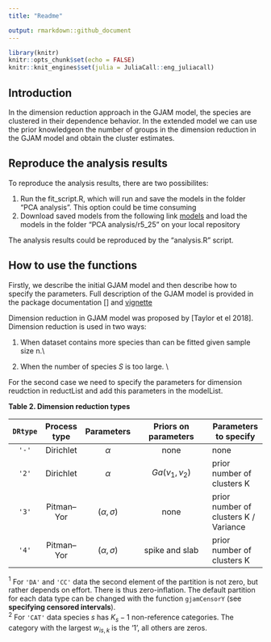 ```yaml
---
title: "Readme"

output: rmarkdown::github_document
---
```


```r
library(knitr)
knitr::opts_chunk$set(echo = FALSE)
knitr::knit_engines$set(julia = JuliaCall::eng_juliacall)
```

## Introduction

In the dimension reduction approach in the GJAM model, the species are clustered in their dependence behavior.
In the extended model we can use the prior knowledgeon the number of groups in the dimension reduction in the GJAM model and obtain the cluster estimates.

## Reproduce the analysis results 

To reproduce the analysis results, there are two possibilites:

1. Run the fit_script.R, which will run and save the models in the folder "PCA analysis". This option could be time consuming
2. Download saved models from the following link [models](https://drive.google.com/open?id=1sRu7Q7rJ4aIYp-YCKOa_igA5Ofzc7tRH)
and  load the models in the folder "PCA analysis/r5_25" on your local repository

The analysis results could be reproduced by the "analysis.R" script.

## How to use the functions

Firstly, we describe the initial GJAM model and then describe how to specify the parameters. Full description of the GJAM model is provided in the package documentation [] and [vignette](https://cran.r-project.org/web/packages/gjam/vignettes/gjamVignette.html)

Dimension reduction in GJAM model was proposed by [Taylor et el 2018]. 
Dimension reduction is used in two ways:

1. When dataset contains more species than can be fitted given sample size n.\\ 

2. When the number of species $S$ is too large. \\

For the second case we need to specify the parameters for dimension reudction in reductList and 
add this parameters in the modelList. 


**Table 2. Dimension reduction types**

`DRtype` | Process type  | Parameters | Priors on parameters| Parameters to specify
:----: | :-------: | :----------: | :----------------------------: | -----------------
`'-'`  | Dirichlet| $\alpha$ | none | none
`'2'`  | Dirichlet| $\alpha$ | $Ga(\nu_1,\nu_2)$ | prior number of clusters K
`'3'`  | Pitman--Yor | $(\alpha, \sigma)$ | none | prior number of clusters K / Variance
`'4'`  | Pitman--Yor | $(\alpha, \sigma)$ | spike and slab |  prior number of clusters K



$^1$ For `'DA'` and `'CC'` data the second element of the partition is not zero, but rather depends on effort.  There is thus zero-inflation. The default partition for each data type can be changed with the function `gjamCensorY` (see **specifying censored intervals**).  
$^2$ For `'CAT'` data species $s$ has $K_s - 1$ non-reference categories.  The category with the largest $w_{is,k}$ is the '1', all others are zeros.






